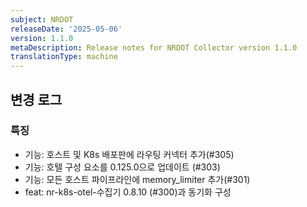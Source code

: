 ```yaml
---
subject: NRDOT
releaseDate: '2025-05-06'
version: 1.1.0
metaDescription: Release notes for NRDOT Collector version 1.1.0
translationType: machine
---
```


## 변경 로그

### 특징

* 기능: 호스트 및 K8s 배포판에 라우팅 커넥터 추가(#305)
* 기능: 호텔 구성 요소를 0.125.0으로 업데이트 (#303)
* 기능: 모든 호스트 파이프라인에 memory\_limiter 추가(#301)
* feat: nr-k8s-otel-수집기 0.8.10 (#300)과 동기화 구성